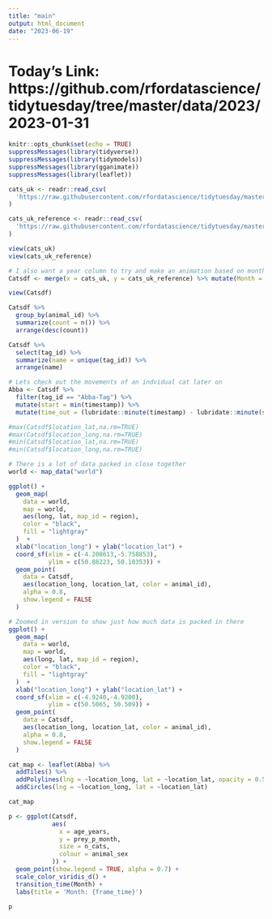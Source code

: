 ```yaml
---
title: "main"
output: html_document
date: "2023-06-19"
---
```


# Today's Link: https://github.com/rfordatascience/tidytuesday/tree/master/data/2023/2023-01-31

```r
knitr::opts_chunk$set(echo = TRUE)
suppressMessages(library(tidyverse))
suppressMessages(library(tidymodels))
suppressMessages(library(gganimate))
suppressMessages(library(leaflet))
```

```r
cats_uk <- readr::read_csv(
  'https://raw.githubusercontent.com/rfordatascience/tidytuesday/master/data/2023/2023-01-31/cats_uk.csv'
) 

cats_uk_reference <- readr::read_csv(
  'https://raw.githubusercontent.com/rfordatascience/tidytuesday/master/data/2023/2023-01-31/cats_uk_reference.csv'
)

view(cats_uk)
view(cats_uk_reference)

# I also want a year column to try and make an animation based on month
Catsdf <- merge(x = cats_uk, y = cats_uk_reference) %>% mutate(Month = lubridate::month(timestamp))

view(Catsdf)

```
```r
Catsdf %>%
  group_by(animal_id) %>%
  summarize(count = n()) %>%
  arrange(desc(count))

Catsdf %>%
  select(tag_id) %>%
  summarize(name = unique(tag_id)) %>%
  arrange(name)

# Lets check out the movements of an indvidual cat later on
Abba <- Catsdf %>%
  filter(tag_id == "Abba-Tag") %>%
  mutate(start = min(timestamp)) %>%
  mutate(time_out = (lubridate::minute(timestamp) - lubridate::minute(start))/60)


```

```r
#max(Catsdf$location_lat,na.rm=TRUE)
#max(Catsdf$location_long,na.rm=TRUE)
#min(Catsdf$location_lat,na.rm=TRUE)
#min(Catsdf$location_long,na.rm=TRUE)

# There is a lot of data packed in close together
world <- map_data("world")

ggplot() +
  geom_map(
    data = world,
    map = world,
    aes(long, lat, map_id = region),
    color = "black",
    fill = "lightgray"
  )  +
  xlab("location_long") + ylab("location_lat") +
  coord_sf(xlim = c(-4.208613,-5.758853),
           ylim = c(50.88223, 50.10353)) +
  geom_point(
    data = Catsdf,
    aes(location_long, location_lat, color = animal_id),
    alpha = 0.8,
    show.legend = FALSE
  )

# Zoomed in version to show just how much data is packed in there
ggplot() +
  geom_map(
    data = world,
    map = world,
    aes(long, lat, map_id = region),
    color = "black",
    fill = "lightgray"
  )  +
  xlab("location_long") + ylab("location_lat") +
  coord_sf(xlim = c(-4.9240,-4.9200),
           ylim = c(50.5065, 50.509)) +
  geom_point(
    data = Catsdf,
    aes(location_long, location_lat, color = animal_id),
    alpha = 0.8,
    show.legend = FALSE
  )

```



```r
cat_map <- leaflet(Abba) %>%
  addTiles() %>%
  addPolylines(lng = ~location_long, lat = ~location_lat, opacity = 0.5) %>%
  addCircles(lng = ~location_long, lat = ~location_lat)

cat_map
```

```r
p <- ggplot(Catsdf,
            aes(
              x = age_years,
              y = prey_p_month,
              size = n_cats,
              colour = animal_sex
            )) +
  geom_point(show.legend = TRUE, alpha = 0.7) +
  scale_color_viridis_d() + 
  transition_time(Month) +
  labs(title = 'Month: {frame_time}')

p
```
